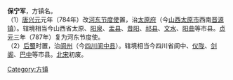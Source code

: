 '''保宁军'''，方镇名。<br>（1）[[唐|唐]][[兴元|兴元]]元年（784年）改[[河东节度使|河东节度使]]置，治[[太原府|太原府]]（今[[山西|山西]][[太原市|太原市]]西南[[晋源镇|晋源镇]]）。辖境相当今山西省太原、[[阳泉|阳泉]]、[[盂县|盂县]]、[[昔阳|昔阳]]、[[祁县|祁县]]、[[文水|文水]]、[[阳曲|阳曲]]等市县。[[貞元_(唐朝)|贞元]]三年（787年）复为河东节度使。<br>（2）[[后蜀|后蜀]]时置，治[[阆州|阆州]]（今[[四川|四川]][[阆中县|阆中县]]）。辖境相当今四川省阆中、[[仪陇|仪陇]]、[[剑阁|剑阁]]、[[巴中|巴中]]等市县。[[北宋|北宋]]初废。

[[Category:方镇|Category:方镇]]